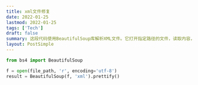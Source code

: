 ```yaml
---
title: xml文件修复
date: 2022-01-25
lastmod: 2022-01-25
tags: ['Tech']
draft: false
summary: 这段代码使用BeautifulSoup库解析XML文件。它打开指定路径的文件，读取内容，并使用BeautifulSoup将其解析为格式化的XML结构。
layout: PostSimple
---
```


```python
from bs4 import BeautifulSoup

f = open(file_path, 'r', encoding='utf-8')
result = BeautifulSoup(f, 'xml').prettify()
```
